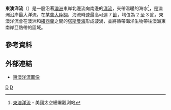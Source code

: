 '''東澳洋流'''（{{lang-en|East Australian Current}}）是一股沿著[[澳洲|澳洲]]東岸北邊流向南邊的[[洋流|洋流]]，夾帶溫暖的海水<ref name=NASA>[http://earthobservatory.nasa.gov/NaturalHazards/shownh.php3?img_id=13055 東澳洋流] {{Webarchive|url=https://archive.today/20070823123915/http://earthobservatory.nasa.gov/NaturalHazards/shownh.php3?img_id=13055 |date=2007-08-23 }} - 美國太空總署觀測站</ref>，是澳洲沿岸最大洋流。在某些[[大陸棚|大陸棚]]，海流時速最高可達 7 [[節|節]]，均值為 2 至 3 節。東澳洋流會在澳洲和[[紐西蘭|紐西蘭]]之間的[[塔斯曼海|塔斯曼海]]形成漩渦，並將熱帶海洋生物帶往澳洲東南岸亞熱帶的區域。

== 參考資料 ==
<div class="references-small">
<references />
</div>

== 外部連結 ==
* [http://earthobservatory.nasa.gov/NaturalHazards/shownh.php3?img_id=13055 東澳洋流圖像] {{Webarchive|url=https://archive.today/20070823123915/http://earthobservatory.nasa.gov/NaturalHazards/shownh.php3?img_id=13055 |date=2007-08-23 }}

{{World Current}}
{{ocean-stub}}

[[Category:洋流|D]]
[[Category:澳大利亞地理|D]]